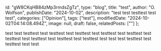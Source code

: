   id: "gW8CKqHB84zMp3rmdsZgTz",
  type: "blog",
  title: "test",
  author: "O. Wolfson",
  publishDate: "2024-10-02",
  description: "test test testtest test test",
  categories: ["Opinion"],
  tags: ["test"],
  modifiedDate: "2024-10-02T04:14:08.494Z",
  image: null,
  draft: false,
  relatedPosts: [""]
};

test test testtest test testtest test testtest test testtest test testtest test testtest test testtest test testtest test testtest test test test testtest test testtest test test